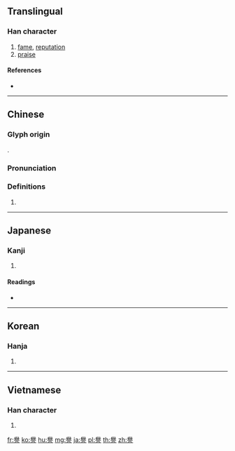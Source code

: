 {{character info/new}}
{{also|誉}}
==Translingual==

===Han character===
{{Han char|rn=149|rad=言|as=14|sn=21|four=77601|canj=HCYMR}}

# [[fame]], [[reputation]]
# [[praise]]

====References====
* {{Han ref|kx=1185.070|dkj=36066|dj=1648.160|hdz=64024.120|uh=8B7D|ud=35709|bh=C541|bd=50497}}

----

==Chinese==
{{zh-forms|s=誉}}

===Glyph origin===
{{Han etym}}
{{Han compound|與|言|c1=p|c2=s|t2=say|ls=psc}}.

===Pronunciation===
{{zh-pron
|m=yù
|c=jyu6,jyu4
|h=pfs=
|md=
|mn=qz:īr/tw,xm:ū/twv,zz:ī
|w=
|mc=y
|oc=y
|cat=
}}

===Definitions===
{{zh-hanzi}}

# {{rfdef|lang=zh}}

----

==Japanese==

===Kanji===
{{ja-kanji|grade=|rs=言14}}

# {{defn|lang=ja|sort=言14}}

====Readings====
* {{ja-readings|on=[[よ]] (yo)|kun=[[ほまれ]] (homare)|nanori=}}

----

==Korean==

===Hanja===
{{ko-hanja|hangeul=예|eumhun=|rv=ye|mr=ye|y=yey}}

# {{defn|lang=ko|sort=言14}}

----

==Vietnamese==

===Han character===
{{vi-hantu|[[dự]], [[dư]]|rs=言14}}

# {{defn|lang=vi|sort=言14}}

[[fr:譽]]
[[ko:譽]]
[[hu:譽]]
[[mg:譽]]
[[ja:譽]]
[[pl:譽]]
[[th:譽]]
[[zh:譽]]